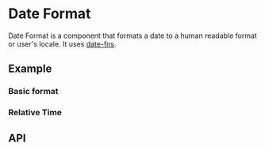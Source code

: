 
<Meta title="Docs/Components/Data/DateFormat" />

# Date Format
Date Format is a component that formats a date to a human readable format or user's
locale. It uses [date-fns](https://www.npmjs.com/package/date-fns).

## Example
### Basic format
<Canvas sourceState="shown" of={DateFormatStories.Simple} />

### Relative Time
<Canvas sourceState="shown" of={DateFormatStories.Relative} />

## API
<ArgsTable of={DateFormat} />
